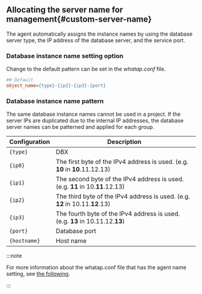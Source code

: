## Allocating the server name for management{#custom-server-name}

The agent automatically assigns the instance names by using the database server type, the IP address of the database server, and the service port.

### Database instance name setting option

Change to the default pattern can be set in the _whatap.conf_ file.

```ini title='whatap.conf'
## Default
object_name={type}-{ip2}-{ip3}-{port}
```

### Database instance name pattern

The same database instance names cannot be used in a project. If the server IPs are duplicated due to the internal IP addresses, the database server names can be patterned and applied for each group.

| Configuration     | Description                                                                                      |
| ----------------- | ------------------------------------------------------------------------------------------------ |
| `{type}`          | DBX                                                                                              |
| `{ip0}`           | The first byte of the IPv4 address is used. (e.g. **10** in **10**.11.12.13)  |
| `{ip1}`           | The second byte of the IPv4 address is used. (e.g. **11** in 10.**11**.12.13) |
| `{ip2}`           | The third byte of the IPv4 address is used. (e.g. **12** in 10.11.**12**.13)  |
| `{ip3}`           | The fourth byte of the IPv4 address is used. (e.g. **13** in 10.11.12.**13**) |
| `{port}`          | Database port                                                                                    |
| `{hostname}`      | Host name                                                                                        |

:::note

For more information about the whatap.conf file that has the agent name setting, see [the following](agent-naming).

:::
